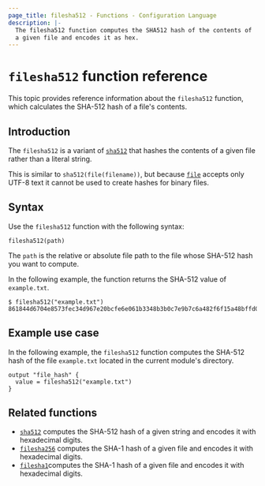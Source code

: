 ```yaml
---
page_title: filesha512 - Functions - Configuration Language
description: |-
  The filesha512 function computes the SHA512 hash of the contents of
  a given file and encodes it as hex.
---
```


# `filesha512` function reference

This topic provides reference information about the `filesha512` function, which calculates the SHA-512 hash of a file's contents. 

## Introduction

The `filesha512` is a variant of [`sha512`](/terracina/language/functions/sha512)
that hashes the contents of a given file rather than a literal string.

This is similar to `sha512(file(filename))`, but
because [`file`](/terracina/language/functions/file) accepts only UTF-8 text it cannot be used to
create hashes for binary files.

## Syntax

Use the `filesha512` function with the following syntax:

```hcl
filesha512(path)
```

The `path` is the relative or absolute file path to the file whose SHA-512 hash you want to compute.

In the following example, the function returns the SHA-512 value of `example.txt`.

```hcl
$ filesha512("example.txt")
861844d6704e8573fec34d967e20bcfe6e061b3348b3b0c7e9b7c6a482f6f15a48bffd0fb928fd8c9f9196f7a8596d5e32b45d5a25488a8499396a67442c1d76
```

## Example use case

In the following example, the `filesha512` function computes the SHA-512 hash of the file `example.txt` located in the current module's directory.

```hcl
output "file_hash" {
  value = filesha512("example.txt")
}
```

## Related functions

- [`sha512`](/terracina/language/functions/sha512) computes the SHA-512 hash of a given string and encodes it with hexadecimal digits.
- [`filesha256`](/terracina/language/functions/filesha256) computes the SHA-1 hash of a given file and encodes it with hexadecimal digits.
- [`filesha1`](/terracina/language/functions/filesha1)computes the SHA-1 hash of a given file and encodes it with hexadecimal digits.
